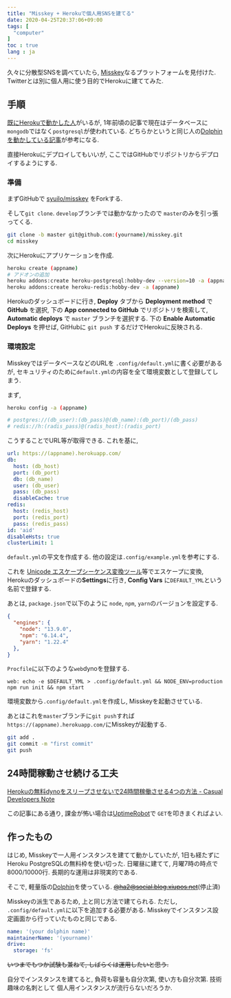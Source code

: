 ```yaml
---
title: "Misskey + Herokuで個人用SNSを建てる"
date: 2020-04-25T20:37:06+09:00
tags: [
  "computer"
]
toc : true
lang : ja
---
```


久々に分散型SNSを調べていたら,
[Misskey](https://github.com/syuilo/misskey)なるプラットフォームを見付けた.
Twitterとは別に個人用に使う目的でHerokuに建ててみた.

## 手順

[既にHerokuで動かした人](https://syui.cf/blog/post/2019/04/04/misskey/)がいるが,
1年前頃の記事で現在はデータベースに
`mongodb`ではなく`postgresql`が使われている.
どちらかというと同じ人の[Dolphinを動かしている記事](https://syui.cf/blog/post/2019/11/16/dolphin/)が参考になる.

直接Herokuにデプロイしてもいいが,
ここではGitHubでリポジトリからデプロイするようにする.

### 準備

まずGitHubで
[syuilo/misskey](https://github.com/syuilo/misskey)
をForkする.

そして`git clone`.
`develop`ブランチでは動かなかったので `master`のみを引っ張ってくる.

```bash
git clone -b master git@github.com:(yourname)/misskey.git
cd misskey
```

次にHerokuにアプリケーションを作成.

```bash
heroku create (appname)
# アドオンの追加
heroku addons:create heroku-postgresql:hobby-dev --version=10 -a (appname)
heroku addons:create heroku-redis:hobby-dev -a (appname)
```

Herokuのダッシュボードに行き, 
**Deploy** タブから **Deployment method** で
**GitHub** を選択,
下の **App connected to GitHub** でリポジトリを検索して,
**Automatic deploys** で `master` ブランチを選択する.
下の **Enable Automatic Deploys** を押せば,
GitHubに `git push` するだけでHerokuに反映される.

### 環境設定

MisskeyではデータベースなどのURLを
`.config/default.yml`に書く必要があるが,
セキュリティのために`default.yml`の内容を全て環境変数として登録してしまう.

まず,

```bash
heroku config -a (appname)

# postgres://(db_user):(db_pass)@(db_name):(db_port)/(db_pass)
# redis://h:(radis_pass)@(radis_host):(radis_port)
```

こうすることでURL等が取得できる.
これを基に,

```yaml
url: https://(appname).herokuapp.com/
db:
  host: (db_host)
  port: (db_port)
  db: (db_name)
  user: (db_user)
  pass: (db_pass)
  disableCache: true
redis:
  host: (redis_host)
  port: (redis_port)
  pass: (redis_pass)
id: 'aid'
disableHsts: true
clusterLimit: 1
```

`default.yml`の平文を作成する.
他の設定は`.config/example.yml`を参考にする.

これを [Unicode エスケープシーケンス変換ツール](http://www.koikikukan.com/archives/2013/07/01-012345.php)等でエスケープに変換, 
Herokuのダッシュボードの**Settings**に行き,
**Config Vars** に`DEFAULT_YML`という名前で登録する.

あとは, `package.json`で以下のように
`node`, `npm`, `yarn`のバージョンを設定する.

```json
{
  "engines": {
    "node": "13.9.0",
    "npm": "6.14.4",
    "yarn": "1.22.4"
  },
}
```

`Procfile`に以下のような`web`dynoを登録する.

```
web: echo -e $DEFAULT_YML > .config/default.yml && NODE_ENV=production npm run init && npm start
```

環境変数から`.config/default.yml`を作成し,
Misskeyを起動させている.

あとはこれを`master`ブランチに`git push`すれば
`https://(appname).herokuapp.com/`にMisskeyが起動する.

```bash
git add .
git commit -m "first commit"
git push
```

## 24時間稼動させ続ける工夫

[Herokuの無料dynoをスリープさせないで24時間稼働させる4つの方法 - Casual Developers Note](https://casualdevelopers.com/tech-tips/how-to-prevent-idling-of-free-dyno-on-heroku/)

この記事にある通り,
課金が怖い場合は[UptimeRobot](https://uptimerobot.com/)で
`GET`を叩きまくればよい.

## 作ったもの

はじめ, Misskeyで一人用インスタンスを建てて動かしていたが,
1日も経たずにHeroku PostgreSQLの無料枠を使い切った.
日曜昼に建てて, 月曜7時の時点で8000/10000行.
長期的な運用は非現実的である.

そこで, 軽量版の[Dolphin](https://github.com/syuilo/dolphin)を使っている.
~~[@ha2@social.blog.xiupos.net](https://social.blog.xiupos.net/@ha2)~~(停止済)

Misskeyの派生であるため, 上と同じ方法で建てられる.
ただし, `.config/default.yml`に以下を追加する必要がある.
Misskeyでインスタンス設定画面から行っていたものと同じである.

```yaml
name: '(your dolphin name)'
maintainerName: '(yourname)'
drive:
  storage: 'fs'
```

~~いつまでもつか試験も兼ねて,
しばらくは運用したいと思う.~~

自分でインスタンスを建てると,
負荷も容量も自分次第,
使い方も自分次第.
技術趣味の名刺として
個人用インスタンスが流行らないだろうか.
